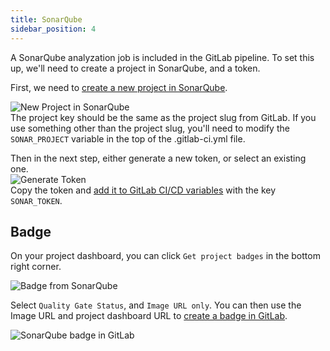 ```yaml
---
title: SonarQube
sidebar_position: 4
---
```


A SonarQube analyzation job is included in the GitLab pipeline.
To set this up, we'll need to create a project in SonarQube, and a token.

First, we need to [create a new project in SonarQube](https://sonarqube.intility.no/projects/create).

![New Project in SonarQube](/img/sonarqube-new.png)  
The project key should be the same as the project slug from GitLab.
If you use something other than the project slug,
you'll need to modify the `SONAR_PROJECT` variable in the top of the .gitlab-ci.yml file.

Then in the next step, either generate a new token, or select an existing one.  
![Generate Token](/img/sonarqube-token.png)  
Copy the token and [add it to GitLab CI/CD variables](/dotnet/setup/gitlab#adding-cicd-variables) with the key `SONAR_TOKEN`.

## Badge

On your project dashboard, you can click `Get project badges` in the bottom right corner.

![Badge from SonarQube](/img/sonarqube-badge.png)

Select `Quality Gate Status`, and `Image URL only`. You can then use the Image URL and project dashboard URL to [create a badge in GitLab](/dotnet/setup/gitlab#adding-badges).

![SonarQube badge in GitLab](/img/gitlab-badge-sonarqube.png)